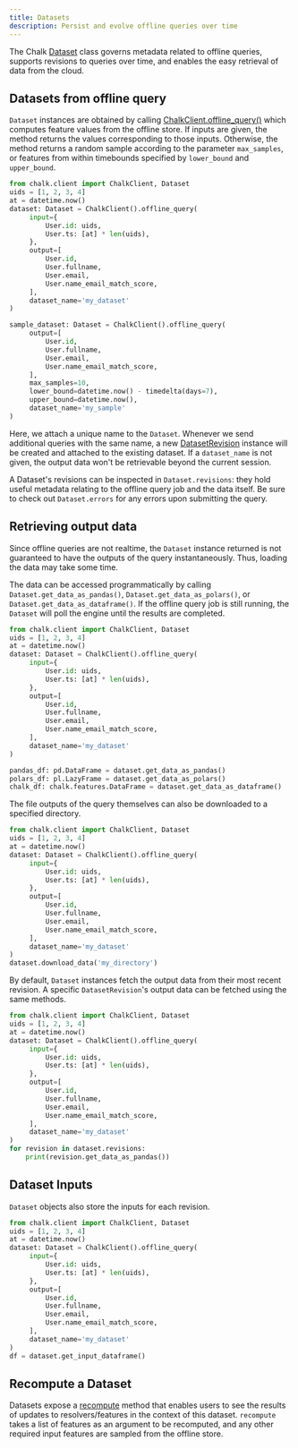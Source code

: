 ```yaml
---
title: Datasets
description: Persist and evolve offline queries over time
---
```


The Chalk [Dataset](/api-docs#Dataset) class governs metadata related to offline queries,
supports revisions to queries over time, and enables the easy retrieval
of data from the cloud.

## Datasets from offline query

`Dataset` instances are obtained by calling [ChalkClient.offline_query()](/api-docs#ChalkClient.offline_query)
which computes feature values from the offline store.
If inputs are given, the method returns the values corresponding to those inputs.
Otherwise, the method returns a random sample according to the parameter `max_samples`,
or features from within timebounds specified by `lower_bound` and `upper_bound`.

```py
from chalk.client import ChalkClient, Dataset
uids = [1, 2, 3, 4]
at = datetime.now()
dataset: Dataset = ChalkClient().offline_query(
     input={
         User.id: uids,
         User.ts: [at] * len(uids),
     },
     output=[
         User.id,
         User.fullname,
         User.email,
         User.name_email_match_score,
     ],
     dataset_name='my_dataset'
)

sample_dataset: Dataset = ChalkClient().offline_query(
     output=[
         User.id,
         User.fullname,
         User.email,
         User.name_email_match_score,
     ],
     max_samples=10,
     lower_bound=datetime.now() - timedelta(days=7),
     upper_bound=datetime.now(),
     dataset_name='my_sample'
)
```

Here, we attach a unique name to the `Dataset`. Whenever we send additional
queries with the same name, a new [DatasetRevision](/api-docs#DatasetRevision) instance will be created
and attached to the existing dataset.
If a `dataset_name` is not given, the output data won't be retrievable beyond the current session.

A Dataset's revisions can be inspected in `Dataset.revisions`:
they hold useful metadata relating to the offline query job and the data itself.
Be sure to check out `Dataset.errors` for any errors upon submitting the query.

## Retrieving output data

Since offline queries are not realtime, the `Dataset` instance returned
is not guaranteed to have the outputs of the query instantaneously.
Thus, loading the data may take some time.

The data can be accessed programmatically by calling
`Dataset.get_data_as_pandas()`,  `Dataset.get_data_as_polars()`, or `Dataset.get_data_as_dataframe()`.
If the offline query job is still running, the `Dataset` will poll the engine until the
results are completed.

```py
from chalk.client import ChalkClient, Dataset
uids = [1, 2, 3, 4]
at = datetime.now()
dataset: Dataset = ChalkClient().offline_query(
     input={
         User.id: uids,
         User.ts: [at] * len(uids),
     },
     output=[
         User.id,
         User.fullname,
         User.email,
         User.name_email_match_score,
     ],
     dataset_name='my_dataset'
)

pandas_df: pd.DataFrame = dataset.get_data_as_pandas()
polars_df: pl.LazyFrame = dataset.get_data_as_polars()
chalk_df: chalk.features.DataFrame = dataset.get_data_as_dataframe()
```

The file outputs of the query themselves can also be downloaded to a specified directory.

```py
from chalk.client import ChalkClient, Dataset
uids = [1, 2, 3, 4]
at = datetime.now()
dataset: Dataset = ChalkClient().offline_query(
     input={
         User.id: uids,
         User.ts: [at] * len(uids),
     },
     output=[
         User.id,
         User.fullname,
         User.email,
         User.name_email_match_score,
     ],
     dataset_name='my_dataset'
)
dataset.download_data('my_directory')
```

By default, `Dataset` instances fetch the output data from their most recent revision.
A specific `DatasetRevision`'s output data can be fetched using the same methods.

```py
from chalk.client import ChalkClient, Dataset
uids = [1, 2, 3, 4]
at = datetime.now()
dataset: Dataset = ChalkClient().offline_query(
     input={
         User.id: uids,
         User.ts: [at] * len(uids),
     },
     output=[
         User.id,
         User.fullname,
         User.email,
         User.name_email_match_score,
     ],
     dataset_name='my_dataset'
)
for revision in dataset.revisions:
    print(revision.get_data_as_pandas())
```

## Dataset Inputs

`Dataset` objects also store the inputs for each revision.

```py
from chalk.client import ChalkClient, Dataset
uids = [1, 2, 3, 4]
at = datetime.now()
dataset: Dataset = ChalkClient().offline_query(
     input={
         User.id: uids,
         User.ts: [at] * len(uids),
     },
     output=[
         User.id,
         User.fullname,
         User.email,
         User.name_email_match_score,
     ],
     dataset_name='my_dataset'
)
df = dataset.get_input_dataframe()
```


## Recompute a Dataset

Datasets expose a [recompute](/api-docs#Dataset.recompute) method
that enables users to see the results of updates to resolvers/features in the context of this dataset.
`recompute` takes a list of features as an argument to be recomputed,
and any other required input features are sampled from the offline store.
